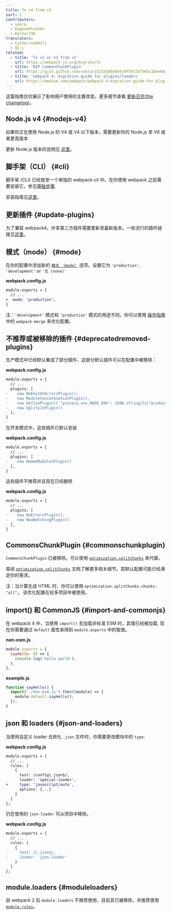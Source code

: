 ```yaml
---
title: To v4 from v3
sort: 2
contributors:
  - sokra
  - EugeneHlushko
  - Kolhar730
translators:
  - Catherine001li
  - QC-L
related:
  - title: 'To v2 or v3 from v1'
    url: https://webpack.js.org/migrate/3/
  - title: 'RIP CommonChunkPlugin'
    url: https://gist.github.com/sokra/1522d586b8e5c0f5072d7565c2bee693
  - title: 'webpack 4: migration guide for plugins/loaders'
    url: https://medium.com/webpack/webpack-4-migration-guide-for-plugins-loaders-20a79b927202
---
```


这篇指南仅仅展示了影响用户使用的主要改变。更多细节查看 [更新日志(the changelog)](https://github.com/webpack/webpack/releases)。

## Node.js v4 {#nodejs-v4}

如果你正在使用 Node.js 的 V4 或 V4 以下版本，需要更新你的 Node.js 至 V6 或者更高版本

更新 Node.js 版本的说明见 [这里](https://stackoverflow.com/questions/10075990/upgrading-node-js-to-latest-version)。

## 脚手架（CLI） {#cli}

脚手架 (CLI) 已经放至一个单独的  webpack-cli 中。在你使用 webpack 之前需要安装它，参见[基础步骤](/guides/getting-started/#basic-setup).

安装指南见[这里](/guides/installation)。

## 更新插件 {#update-plugins}

为了兼容 webpack4，许多第三方插件需要更新至最新版本。一些流行的插件链接见[这里](/awesome-webpack/#webpack-plugins)。

## 模式（mode） {#mode}

在你的配置中添加新的 [`模式 （mode）`](/configuration/mode/) 选项。设置它为 `'production'`, `'development'` or `'无 (none)'`

**webpack.config.js**

```diff
module.exports = {
  // ...
+  mode: 'production',
}
```

注：`'development'` 模式和 `'production'` 模式的用途不同。你可以使用 [操作指南](/guides/production/#setup) 中的 `webpack-merge` 来优化配置。

## 不推荐或被移除的插件 {#deprecatedremoved-plugins}

生产模式中已经默认集成了部分插件，这部分默认插件可以在配置中被移除：

**webpack.config.js**

```diff
module.exports = {
  // ...
  plugins: [
-    new NoEmitOnErrorsPlugin(),
-    new ModuleConcatenationPlugin(),
-    new DefinePlugin({ "process.env.NODE_ENV": JSON.stringify("production") })
-    new UglifyJsPlugin()
  ],
}
```

在开发模式中，这些插件已默认安装

**webpack.config.js**

```diff
module.exports = {
  // ...
  plugins: [
-    new NamedModulesPlugin()
  ],
}
```

这些插件不推荐并且现在已经删除

**webpack.config.js**

```diff
module.exports = {
  // ...
  plugins: [
-    new NoErrorsPlugin(),
-    new NewWatchingPlugin()
  ],
}
```

## CommonsChunkPlugin {#commonschunkplugin}

`CommonsChunkPlugin` 已被移除。可以使用 [`optimization.splitChunks`](/configuration/optimization/#optimizationsplitchunks) 来代替。

查阅 [`optimization.splitChunks`](/configuration/optimization/#optimizationsplitchunks) 文档了解更多相关细节。其默认配置可能已经满足你的需求。

注：当计算生成 HTML 时，你可以使用 `optimization.splitChunks.chunks: "all"`， 该优化配置在较多项目中被使用。

## import() 和 CommonJS {#import-and-commonjs}

在 webpack 4 中，当使用 `import()` 去加载非标准 ESM 时，其值已经被加载. 现在你需要通过 `default` 属性来得到 `module.exports` 中的取值。

**non-esm.js**

```javascript
module.exports = {
  sayHello: () => {
    console.log('hello world');
  },
};
```

**example.js**

```javascript
function sayHello() {
  import('./non-esm.js').then((module) => {
    module.default.sayHello();
  });
}
```

## json 和 loaders {#json-and-loaders}

当使用自定义 loader 去转化 `.json` 文件时，你需要更改模块中的 `type`:

**webpack.config.js**

```diff
module.exports = {
  // ...
  rules: [
    {
      test: /config\.json$/,
      loader: 'special-loader',
+     type: 'javascript/auto',
      options: {...}
    }
  ]
};
```

仍在使用的 `json-loader` 可从项目中移除。

**webpack.config.js**

```diff
module.exports = {
  // ...
  rules: [
    {
-     test: /\.json$/,
-     loader: 'json-loader'
    }
  ]
};
```

## module.loaders {#moduleloaders}

自 webpack 2 后 `module.loaders` 不推荐使用，目前其已被移除，并推荐使用 [`module.rules`](/configuration/module/#rule)。

